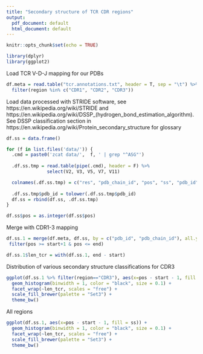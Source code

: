 ```yaml
---
title: "Secondary structure of TCR CDR regions"
output:
  pdf_document: default
  html_document: default
---
```


```r
knitr::opts_chunk$set(echo = TRUE)
```

```r
library(dplyr)
library(ggplot2)
```

Load TCR V-D-J mapping for our PDBs

```r
df.meta = read.table("tcr.annotations.txt", header = T, sep = "\t") %>%
  filter(region %in% c("CDR1", "CDR2", "CDR3"))
```

Load data processed with STRIDE software, see https://en.wikipedia.org/wiki/STRIDE and https://en.wikipedia.org/wiki/DSSP_(hydrogen_bond_estimation_algorithm). See DSSP classification section in https://en.wikipedia.org/wiki/Protein_secondary_structure for glossary

```r
df.ss = data.frame()

for (f in list.files('data/')) {
  .cmd = paste0('zcat data/',  f, ' | grep "^ASG"')
  
  .df.ss.tmp = read.table(pipe(.cmd), header = F) %>%
               select(V2, V3, V5, V7, V11)

  colnames(.df.ss.tmp) = c("res", "pdb_chain_id", "pos", "ss", "pdb_id")
  
  .df.ss.tmp$pdb_id = tolower(.df.ss.tmp$pdb_id)
  df.ss = rbind(df.ss, .df.ss.tmp)
}

df.ss$pos = as.integer(df.ss$pos)
```

Merge with CDR1-3 mapping

```r
df.ss.1 = merge(df.meta, df.ss, by = c("pdb_id", "pdb_chain_id"), all.y = T) %>%
 filter(pos >= start+1 & pos <= end)

df.ss.1$len_tcr = with(df.ss.1, end - start)
```

Distribution of various secondary structure classifications for CDR3

```r
ggplot(df.ss.1 %>% filter(region=="CDR3"), aes(x=pos - start - 1, fill = ss)) +
  geom_histogram(binwidth = 1, color = "black", size = 0.1) +
  facet_wrap(~len_tcr, scales = "free") +
  scale_fill_brewer(palette = "Set3") +
  theme_bw()
```

All regions

```r
ggplot(df.ss.1, aes(x=pos - start - 1, fill = ss)) +
  geom_histogram(binwidth = 1, color = "black", size = 0.1) +
  facet_wrap(~len_tcr, scales = "free") +
  scale_fill_brewer(palette = "Set3") +
  theme_bw()
```